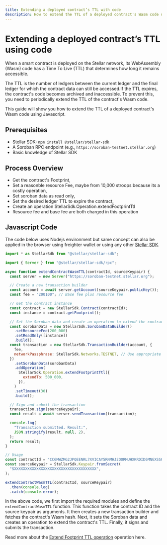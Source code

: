 ```yaml
---
title: Extending a deployed contract’s TTL with code
description: How to extend the TTL of a deployed contract's Wasm code using JavaScript SDK.
---
```


# Extending a deployed contract’s TTL using code

When a smart contract is deployed on the Stellar network, its WebAssembly (Wasm) code has a Time To Live (TTL) that determines how long it remains accessible.

The TTL is the number of ledgers between the current ledger and the final ledger for which the contract data can still be accessed.If the TTL expires, the contract's code becomes archived and inaccessible. To prevent this, you need to periodically extend the TTL of the contract's Wasm code.

This guide will show you how to extend the TTL of a deployed contract's Wasm code using Javascript.

## Prerequisites

- Stellar SDK: `npm install @stellar/stellar-sdk`
- A Soroban RPC endpoint (e.g., `https://soroban-testnet.stellar.org`)
- Basic knowledge of Stellar SDK

## Process Overview

- Get the contract's Footprint,
- Set a reasonble resource Fee, maybe from 10,000 stroops because its a costly operation,
- Set soroban data as read only,
- Set the desired ledger TTL to expire the contract,
- Create an operation StellarSdk.Operation.extendFootprintTtl
- Resource fee and base fee are both charged in this operation

## Javascript Code

The code below uses Nodejs environment but same concept can also be applied in the browser using freighter wallet or using any other [Stellar SDK](/docs/tools/sdks/library).

```javascript
import * as StellarSdk from "@stellar/stellar-sdk";

import { Server } from "@stellar/stellar-sdk/rpc";

async function extendContractWasmTTL(contractId, sourceKeypair) {
  const server = new Server("https://soroban-testnet.stellar.org");

  // Create a new transaction builder
  const account = await server.getAccount(sourceKeypair.publicKey());
  const fee = "200100"; // Base fee plus resource fee

  // Get the contract instance
  const contract = new StellarSdk.Contract(contractId);
  const instance = contract.getFootprint();

  // Set the Soroban data and create an operation to extend the contract's TTL
  const sorobanData = new StellarSdk.SorobanDataBuilder()
    .setResourceFee(200_000)
    .setReadOnly([instance])
    .build();
  const transaction = new StellarSdk.TransactionBuilder(account, {
    fee,
    networkPassphrase: StellarSdk.Networks.TESTNET, // Use appropriate network
  })
    .setSorobanData(sorobanData)
    .addOperation(
      StellarSdk.Operation.extendFootprintTtl({
        extendTo: 500_000,
      }),
    )
    .setTimeout(30)
    .build();

  // Sign and submit the transaction
  transaction.sign(sourceKeypair);
  const result = await server.sendTransaction(transaction);

  console.log(
    "Transaction submitted. Result:",
    JSON.stringify(result, null, 2),
  );
  return result;
}

// Usage
const contractId = "CC6MWZMG2JPQEENRL7XVICAY5RNMHJ2OORMUHXKRDID6MNGXSSOJZLLF";
const sourceKeypair = StellarSdk.Keypair.fromSecret(
  "SXXXXXXXXXXXXXXXXXXXXXXXXXXXXXXXXXXXXX",
);

extendContractWasmTTL(contractId, sourceKeypair)
  .then(console.log)
  .catch(console.error);
```

In the above code, we first import the required modules and define the `extendContractWasmTTL` function. This function takes the contract ID and the source keypair as arguments. It then creates a new transaction builder and fetches the contract's Wasm hash. Next, it sets the Soroban data and creates an operation to extend the contract's TTL. Finally, it signs and submits the transaction.

Read more about the [Extend Footprint TTL operation](docs/learn/encyclopedia/storage/state-archival#extendfootprintttlop) operation here.
